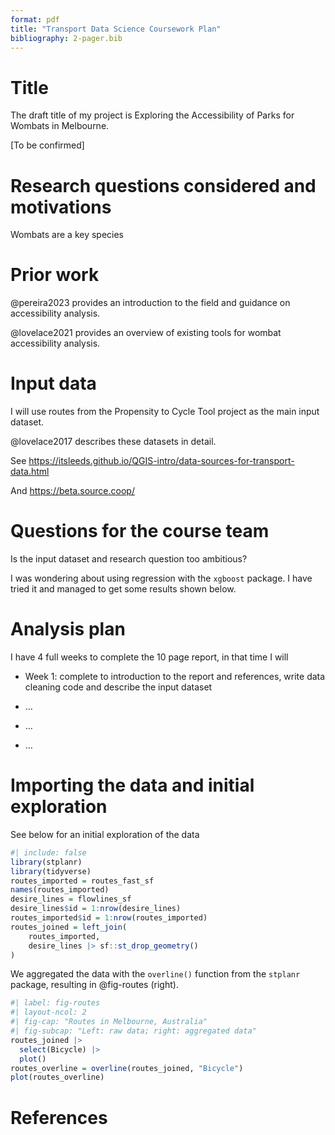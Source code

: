 ```yaml
---
format: pdf
title: "Transport Data Science Coursework Plan"
bibliography: 2-pager.bib
---
```


```{=html}
<!-- 

- Deadline for non-assessed submission of a .zip file containing 2 page pdf document with ideas before the final submission. The document will allow you to ask questions (e.g. "does this sound like a reasonable input dataset and topic?") and describe progress on reading in input datasets and the analysis plan. The document will contain:
  - A draft title of your topic

  - The structure of the document could include
    - Topics considered
    - Input datasets
    - Analysis plan - I suggest creating a workflow diagram for this, e.g. as presented [here](https://user-images.githubusercontent.com/1825120/127524923-7d9f5511-84a6-430b-8de9-a603a5524f39.png)
    - Motivation for choosing this topic
    - Questions and options -->
```
# Title

The draft title of my project is Exploring the Accessibility of Parks for Wombats in Melbourne.

\[To be confirmed\]

# Research questions considered and motivations

Wombats are a key species

# Prior work

@pereira2023 provides an introduction to the field and guidance on accessibility analysis.

@lovelace2021 provides an overview of existing tools for wombat accessibility analysis.

# Input data

I will use routes from the Propensity to Cycle Tool project as the main input dataset.

@lovelace2017 describes these datasets in detail.

See <https://itsleeds.github.io/QGIS-intro/data-sources-for-transport-data.html>

And <https://beta.source.coop/>

# Questions for the course team

Is the input dataset and research question too ambitious?

I was wondering about using regression with the `xgboost` package.
I have tried it and managed to get some results shown below.

# Analysis plan

I have 4 full weeks to complete the 10 page report, in that time I will

-   Week 1: complete to introduction to the report and references, write data cleaning code and describe the input dataset

-   ...

-   ...

-   ...

# Importing the data and initial exploration

See below for an initial exploration of the data

```r
#| include: false
library(stplanr)
library(tidyverse)
routes_imported = routes_fast_sf
names(routes_imported)
desire_lines = flowlines_sf
desire_lines$id = 1:nrow(desire_lines)
routes_imported$id = 1:nrow(routes_imported)
routes_joined = left_join(
    routes_imported,
    desire_lines |> sf::st_drop_geometry()
)
```

We aggregated the data with the `overline()` function from the `stplanr` package, resulting in @fig-routes (right).

```r
#| label: fig-routes
#| layout-ncol: 2
#| fig-cap: "Routes in Melbourne, Australia"
#| fig-subcap: "Left: raw data; right: aggregated data"
routes_joined |>
  select(Bicycle) |>
  plot()
routes_overline = overline(routes_joined, "Bicycle")
plot(routes_overline)
```

# References